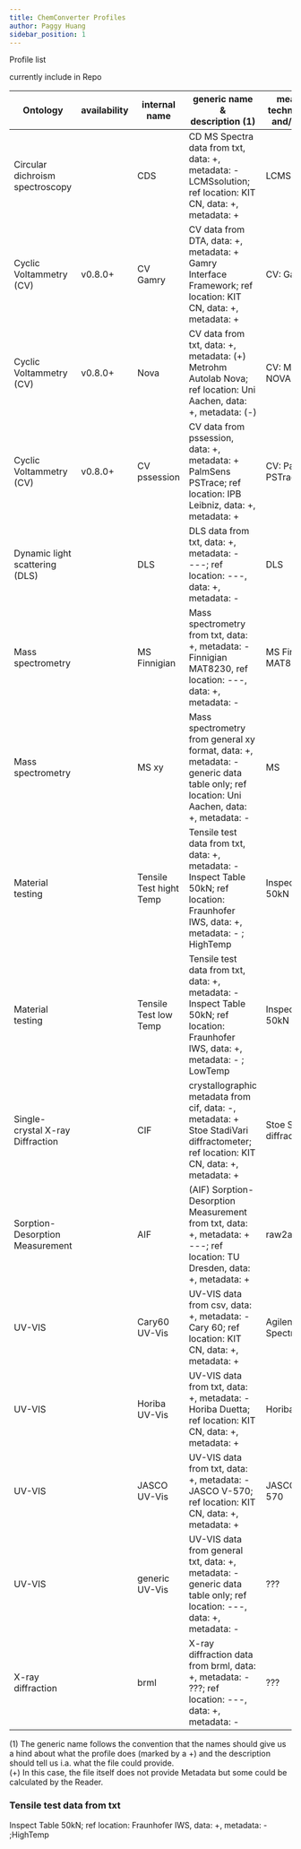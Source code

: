 ```yaml
---
title: ChemConverter Profiles
author: Paggy Huang
sidebar_position: 1
---
```




Profile list

currently include in Repo

| Ontology          | availability       | internal name                       | generic name & <br /> description (1)                                                  | measurement technique: device and/or software     | file format | download  |
| ----------------- | -----------------  | ----------------------------------- | ---------------------------------------------------------------------------------------| ------------------------------------------------- | ----------- | --------- |
| Circular dichroism spectroscopy|       | CDS                                 | CD MS Spectra data from txt, data: +, metadata: - <br /> LCMSsolution; ref location: KIT CN, data: +, metadata: +      | LCMS                 | *.txt       | Link |
| Cyclic Voltammetry (CV)  | v0.8.0+     | CV Gamry                            | CV data from DTA, data: +, metadata: +  <br /> Gamry Interface Framework; ref location: KIT CN, data: +, metadata: +   | CV: Gamry            | *.dta       | [Link](https://github.com/ComPlat/chemotion_saurus/blob/main/static/files/shared_ChemConverter_files/profiles/CVprofile_Gamry.json)       |
| Cyclic Voltammetry (CV)  | v0.8.0+     | Nova                                | CV data from txt, data: +, metadata: (+) <br /> Metrohm Autolab Nova; ref location: Uni Aachen, data: +, metadata: (-) | CV: Metrohm NOVA	    | *.csv      | [Link](https://github.com/ComPlat/chemotion_saurus/blob/main/static/files/shared_ChemConverter_files/profiles/CVprofile_Nova.json)       |
| Cyclic Voltammetry (CV)  | v0.8.0+     | CV pssession                        | CV data from pssession, data: +, metadata: + <br /> PalmSens PSTrace; ref location: IPB Leibniz, data: +, metadata: +  | CV: PalmSens PSTrace  | *.pssession | [Link](https://github.com/ComPlat/chemotion_saurus/blob/main/static/files/shared_ChemConverter_files/profiles/CVprofile_pssession.json)       |
| Dynamic light scattering (DLS) |       | DLS                                 | DLS data from txt, data: +, metadata: - <br /> ---; ref location: ---, data: +, metadata: -                                                      | DLS                | *.txt | Link |
| Mass spectrometry        |             | MS Finnigian                        | Mass spectrometry from txt, data: +, metadata: - <br /> Finnigian MAT8230, ref location: ---, data: +, metadata: -                               | MS Finnigian MAT8230              | *.txt | Link |
| Mass spectrometry        |             | MS xy                               | Mass spectrometry from general xy format, data: +, metadata: - <br /> generic data table only; ref location: Uni Aachen, data: +, metadata: -    | MS                 | *.xy  | Link |
| Material testing         |             | Tensile Test hight Temp             | Tensile test data from txt, data: +, metadata: - <br /> Inspect Table 50kN; ref location: Fraunhofer IWS, data: +, metadata: - ; <br /> HighTemp | Inspect Table 50kN | *.txt | Link |
| Material testing         |             | Tensile Test low Temp               | Tensile test data from txt, data: +, metadata: - <br /> Inspect Table 50kN; ref location: Fraunhofer IWS, data: +, metadata: - ; <br /> LowTemp  | Inspect Table 50kN | *.txt | Link |
| Single-crystal X-ray Diffraction|      | CIF                                 | crystallographic metadata from cif, data: -, metadata: + <br /> Stoe StadiVari diffractometer; ref location: KIT CN, data: +, metadata: +        | Stoe StadiVari diffractometer     | *.cif | Link |
| Sorption-Desorption Measurement |      | AIF                                 | (AIF) Sorption-Desorption Measurement from txt, data: +, metadata: + <br /> ---; ref location: TU Dresden, data: +, metadata: +                  | raw2aifv004        | *.txt | Link |
| UV-VIS                   |             | Cary60 UV-Vis                       | UV-VIS data from csv, data: +, metadata: - <br /> Cary 60; ref location: KIT CN, data: +, metadata: +                                            | Agilent Cary 60 Spectrophotometer | *.csv | Link |
| UV-VIS                   |             | Horiba UV-Vis                       | UV-VIS data from txt, data: +, metadata: - <br /> Horiba Duetta; ref location: KIT CN, data: +, metadata: +                                      | Horiba Duetta      | *.txt | Link |
| UV-VIS                   |             | JASCO UV-Vis                        | UV-VIS data from txt, data: +, metadata: - <br /> JASCO V-570; ref location: KIT CN, data: +, metadata: +                                        | JASCO Corp., V-570 | *.txt | Link |
| UV-VIS                   |             | generic UV-Vis                      | UV-VIS data from general txt, data: +, metadata: - <br /> generic data table only; ref location: ---, data: +, metadata: -                       | ???                | *.txt | Link |
| X-ray diffraction        |             | brml                                | X-ray diffraction data from brml, data: +, metadata: - <br /> ???; ref location: ---, data: +, metadata: -                                       | ???                | *.txt | Link |


(1) The generic name follows the convention that the names should give us a hind about what the profile does (marked by a +) and the description should tell us i.a. what the file could provide. <br />
(+) In this case, the file itself does not provide Metadata but some could be calculated by the Reader.


### <a name="c9d63af9"></a> Tensile test data from txt

Inspect Table 50kN; ref location: Fraunhofer IWS, data: +, metadata: - ;HighTemp
